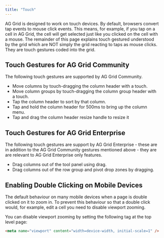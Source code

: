 ```yaml
---
title: "Touch"
---
```


AG Grid is designed to work on touch devices. By default, browsers convert tap events to mouse click events. This means, for example, if you tap on a cell in AG Grid, the cell will get selected just like you clicked on the cell with a mouse. The remainder of this page explains touch gestured understood by the grid which are NOT simply the grid reacting to taps as mouse clicks. They are touch gestures coded into the grid.

## Touch Gestures for AG Grid Community

The following touch gestures are supported by AG Grid Community.

- Move columns by touch-dragging the column header with a touch.
- Move column groups by touch-dragging the column group header with a touch.
- Tap the column header to sort by that column.
- Tap and hold the column header for 500ms to bring up the column menu.
- Tap and drag the column header resize handle to resize it

## Touch Gestures for AG Grid Enterprise

The following touch gestures are support by AG Grid Enterprise - these are in addition to the AG Grid Community gestures mentioned above - they are are relevant to AG Grid Enterprise only features.

- Drag columns out of the tool panel using drag.
- Drag columns out of the row group and pivot drop zones by dragging.

## Enabling Double Clicking on Mobile Devices

The default behaviour on many mobile devices when a page is double clicked on it to zoom in. To prevent this behaviour so that a double click would, for example, edit a cell you need to disable viewport zooming.

You can disable viewport zooming by setting the following tag at the top level page:

```html
<meta name="viewport" content="width=device-width, initial-scale=1" />
```

